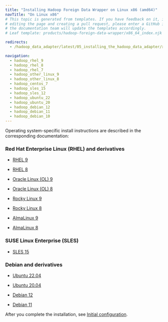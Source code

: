 ```yaml
---
title: "Installing Hadoop Foreign Data Wrapper on Linux x86 (amd64)"
navTitle: "On Linux x86"
# This topic is generated from templates. If you have feedback on it, instead of
# editing the page and creating a pull request, please enter a GitHub issue and
# the documentation team will update the templates accordingly.
# Leaf template: products/hadoop-foreign-data-wrapper/x86_64_index.njk

redirects:
  - /hadoop_data_adapter/latest/05_installing_the_hadoop_data_adapter/x86_amd64/

navigation:
  - hadoop_rhel_9
  - hadoop_rhel_8
  - hadoop_rhel_7
  - hadoop_other_linux_9
  - hadoop_other_linux_8
  - hadoop_centos_7
  - hadoop_sles_15
  - hadoop_sles_12
  - hadoop_ubuntu_22
  - hadoop_ubuntu_20
  - hadoop_debian_12
  - hadoop_debian_11
  - hadoop_debian_10
---
```


Operating system-specific install instructions are described in the corresponding documentation:

### Red Hat Enterprise Linux (RHEL) and derivatives

- [RHEL 9](hadoop_rhel_9)

- [RHEL 8](hadoop_rhel_8)

- [Oracle Linux (OL) 9](hadoop_rhel_9)

- [Oracle Linux (OL) 8](hadoop_rhel_8)

- [Rocky Linux 9](hadoop_other_linux_9)

- [Rocky Linux 8](hadoop_other_linux_8)

- [AlmaLinux 9](hadoop_other_linux_9)

- [AlmaLinux 8](hadoop_other_linux_8)

### SUSE Linux Enterprise (SLES)

- [SLES 15](hadoop_sles_15)

### Debian and derivatives

- [Ubuntu 22.04](hadoop_ubuntu_22)

- [Ubuntu 20.04](hadoop_ubuntu_20)

- [Debian 12](hadoop_debian_12)

- [Debian 11](hadoop_debian_11)

After you complete the installation, see [Initial configuration](../../configuring).
